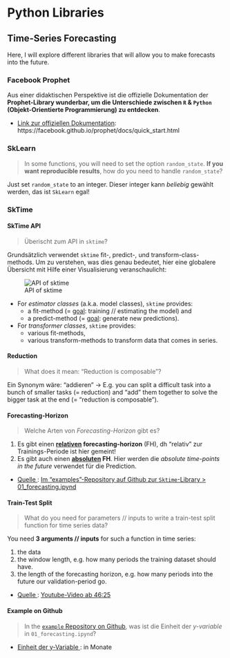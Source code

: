 # Python Libraries

## Time-Series Forecasting

Here, I will explore different libraries that will allow you to make forecasts into the future.

### Facebook Prophet

Aus einer didaktischen Perspektive ist die offizielle Dokumentation der **Prophet-Library wunderbar, um die Unterschiede zwischen `R` &amp; `Python` (Objekt-Orientierte Programmierung) zu entdecken**.

- <u>Link zur offiziellen Dokumentation</u>: https://facebook.github.io/prophet/docs/quick_start.html

### SkLearn

> In some functions, you will need to set the option `random_state`. **If you want reproducible results**, how do you need to handle `random_state`?

Just set `random_state` to an integer. Dieser integer kann *beliebig* gewählt werden, das ist `SkLearn` egal!

### SkTime

#### SkTime API

> Überischt zum API in `sktime`?

Grundsätzlich verwendet `sktime` fit-, predict-, und transform-class-methods. Um zu verstehen, was dies genau bedeutet, hier eine globalere Übersicht mit Hilfe einer Visualisierung veranschaulicht:

![API of sktime](./bilder/api_sktime.jpg)

- For *estimator classes* (a.k.a. model classes), `sktime` provides:
 	- a fit-method (= <ins>goal</ins>: training // estimating the model) and 
 	- a predict-method (= <ins>goal</ins>: generate new predictions).

- For *transformer classes*, `sktime` provides:
	- various fit-methods,
	- various transform-methods to transform data that comes in series.
	
#### Reduction

> What does it mean: "Reduction is composable"?  

Ein Synonym wäre: "addieren" &#8594; E.g. you can split a difficult task into a bunch of smaller tasks (= reduction) and "add" them together to solve the bigger task at the end (= "reduction is composable").

#### Forecasting-Horizon

> Welche Arten von *Forecasting-Horizon* gibt es?

1) Es gibt einen **<ins>relativen</ins> forecasting-horizon** (FH), dh "relativ" zur Trainings-Periode ist hier gemeint!
2) Es gibt auch einen **<ins>absoluten</ins> FH**. Hier werden die *absolute time-points in the future* verwendet für die Prediction. 

- <ins>Quelle</ins>: [Im "examples"-Repository auf Github zur `Sktime`-Library > 01_forecasting.ipynd](https://github.com/alan-turing-institute/sktime/blob/main/examples/01_forecasting.ipynb)

#### Train-Test Split

> What do you need for parameters // inputs to write a train-test split function for time series data?

You need **3 arguments // inputs** for such a function in time series:

1) the data
2) the window length, e.g. how many periods the training dataset should have.
3) the length of the forecasting horizon, e.g. how many periods into the future our validation-period go.

- <ins>Quelle</ins>: [Youtube-Video ab 46:25](https://www.youtube.com/watch?v=Wf2naBHRo8Q&t=46m25s)

#### Example on Github

> In the [`example` Repository on Github](https://github.com/alan-turing-institute/sktime/blob/main/examples/01_forecasting.ipynb), was ist die Einheit der *y-variable* in `01_forecasting.ipynd`?

- <ins>Einheit der y-Variable</ins>: in Monate

